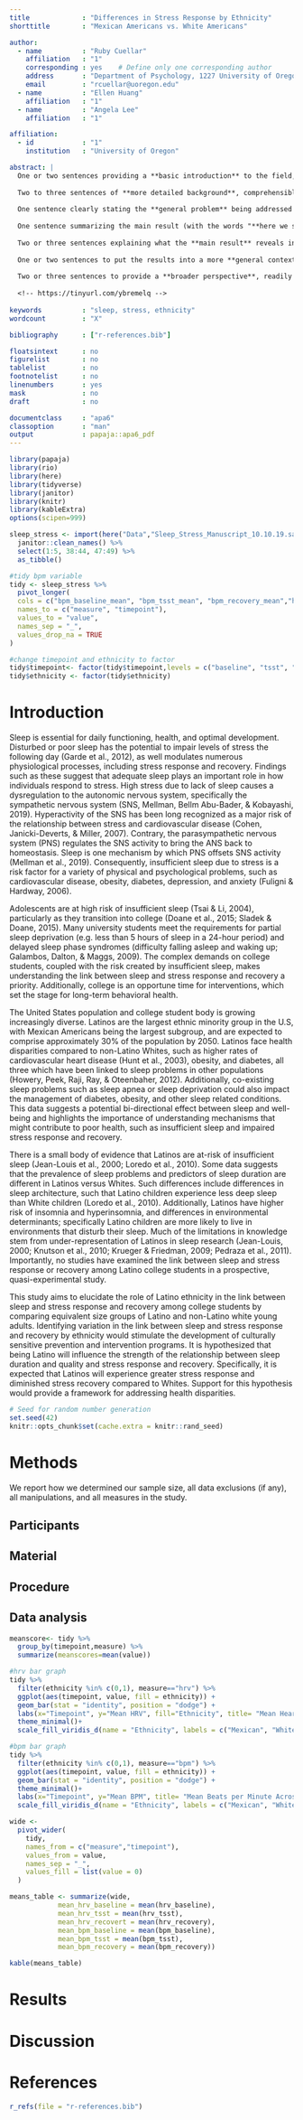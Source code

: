 ```yaml
---
title             : "Differences in Stress Response by Ethnicity"
shorttitle        : "Mexican Americans vs. White Americans"

author: 
  - name          : "Ruby Cuellar"
    affiliation   : "1"
    corresponding : yes    # Define only one corresponding author
    address       : "Department of Psychology, 1227 University of Oregon, Eugene, OR 97403"
    email         : "rcuellar@uoregon.edu"
  - name          : "Ellen Huang"
    affiliation   : "1"
  - name          : "Angela Lee"
    affiliation   : "1"

affiliation:
  - id            : "1"
    institution   : "University of Oregon"

abstract: |
  One or two sentences providing a **basic introduction** to the field,  comprehensible to a scientist in any discipline.
  
  Two to three sentences of **more detailed background**, comprehensible  to scientists in related disciplines.
  
  One sentence clearly stating the **general problem** being addressed by  this particular study.
  
  One sentence summarizing the main result (with the words "**here we show**" or their equivalent).
  
  Two or three sentences explaining what the **main result** reveals in direct comparison to what was thought to be the case previously, or how the  main result adds to previous knowledge.
  
  One or two sentences to put the results into a more **general context**.
  
  Two or three sentences to provide a **broader perspective**, readily comprehensible to a scientist in any discipline.
  
  <!-- https://tinyurl.com/ybremelq -->
  
keywords          : "sleep, stress, ethnicity"
wordcount         : "X"

bibliography      : ["r-references.bib"]

floatsintext      : no
figurelist        : no
tablelist         : no
footnotelist      : no
linenumbers       : yes
mask              : no
draft             : no

documentclass     : "apa6"
classoption       : "man"
output            : papaja::apa6_pdf
---
```


```r
library(papaja)
library(rio)
library(here)
library(tidyverse)
library(janitor)
library(knitr)
library(kableExtra)
options(scipen=999)

sleep_stress <- import(here("Data","Sleep_Stress_Manuscript_10.10.19.sav")) %>%
  janitor::clean_names() %>%
  select(1:5, 38:44, 47:49) %>%
  as_tibble()
```

```r
#tidy bpm variable
tidy <- sleep_stress %>% 
  pivot_longer(
  cols = c("bpm_baseline_mean", "bpm_tsst_mean", "bpm_recovery_mean","hrv_baseline_mean_w", "hrv_tsst_mean_w", "hrv_recovery_mean_w"),
  names_to = c("measure", "timepoint"),
  values_to = "value",
  names_sep = "_", 
  values_drop_na = TRUE
)

#change timepoint and ethnicity to factor 
tidy$timepoint<- factor(tidy$timepoint,levels = c("baseline", "tsst", "recovery"))
tidy$ethnicity <- factor(tidy$ethnicity)

```

# Introduction
Sleep is essential for daily functioning, health, and optimal development. Disturbed or poor sleep has the potential to impair levels of stress the following day (Garde et al., 2012), as well modulates numerous physiological processes, including stress response and recovery. Findings such as these suggest that adequate sleep plays an important role in how individuals respond to stress. High stress due to lack of sleep causes a dysregulation to the autonomic nervous system, specifically the sympathetic nervous system (SNS, Mellman, Bellm Abu-Bader, & Kobayashi, 2019). Hyperactivity of the SNS has been long recognized as a major risk of the relationship between stress and cardiovascular disease (Cohen, Janicki-Deverts, & Miller, 2007). Contrary, the parasympathetic nervous system (PNS) regulates the SNS activity to bring the ANS back to homeostasis. Sleep is one mechanism by which PNS offsets SNS activity (Mellman et al., 2019). Consequently, insufficient sleep due to stress is a risk factor for a variety of physical and psychological problems, such as cardiovascular disease, obesity, diabetes, depression, and anxiety (Fuligni & Hardway, 2006). 

Adolescents are at high risk of insufficient sleep (Tsai & Li, 2004), particularly as they transition into college (Doane et al., 2015; Sladek & Doane, 2015). Many university students meet the requirements for partial sleep deprivation (e.g. less than 5 hours of sleep in a 24-hour period) and delayed sleep phase syndromes (difficulty falling asleep and waking up; Galambos, Dalton, & Maggs, 2009). The complex demands on college students, coupled with the risk created by insufficient sleep, makes understanding the link between sleep and stress response and recovery a priority. Additionally, college is an opportune time for interventions, which set the stage for long-term behavioral health.
	
The United States population and college student body is growing increasingly diverse. Latinos are the largest ethnic minority group in the U.S, with Mexican Americans being the largest subgroup, and are expected to comprise approximately 30% of the population by 2050. Latinos face health disparities compared to non-Latino Whites, such as higher rates of cardiovascular heart disease (Hunt et al., 2003), obesity, and diabetes, all three which have been linked to sleep problems in other populations (Howery, Peek, Raji, Ray, & Oteenbaher, 2012). Additionally, co-existing sleep problems such as sleep apnea or sleep deprivation could also impact the management of diabetes, obesity, and other sleep related conditions.  This data suggests a potential bi-directional effect between sleep and well-being and highlights the importance of understanding mechanisms that might contribute to poor health, such as insufficient sleep and impaired stress response and recovery.

There is a small body of evidence that Latinos are at-risk of insufficient sleep (Jean-Louis et al., 2000; Loredo et al., 2010). Some data suggests that the prevalence of sleep problems and predictors of sleep duration are different in Latinos versus Whites. Such differences include differences in sleep architecture, such that Latino children experience less deep sleep than White children (Loredo et al., 2010). Additionally, Latinos have higher risk of insomnia and hyperinsomnia, and differences in environmental determinants; specifically Latino children are more likely to live in environments that disturb their sleep. Much of the limitations in knowledge stem from under-representation of Latinos in sleep research (Jean-Louis, 2000; Knutson et al., 2010; Krueger & Friedman, 2009; Pedraza et al., 2011). Importantly, no studies have examined the link between sleep and stress response or recovery among Latino college students in a prospective, quasi-experimental study.

This study aims to elucidate the role of Latino ethnicity in the link between sleep and stress response and recovery among college students by comparing equivalent size groups of Latino and non-Latino white young adults. Identifying variation in the link between sleep and stress response and recovery by ethnicity would stimulate the development of culturally sensitive prevention and intervention programs. It is hypothesized that being Latino will influence the strength of the relationship between sleep duration and quality and stress response and recovery. Specifically, it is expected that Latinos will experience greater stress response and diminished stress recovery compared to Whites. Support for this hypothesis would provide a framework for addressing health disparities. 

```r
# Seed for random number generation
set.seed(42)
knitr::opts_chunk$set(cache.extra = knitr::rand_seed)
```



# Methods
We report how we determined our sample size, all data exclusions (if any), all manipulations, and all measures in the study. <!-- 21-word solution (Simmons, Nelson & Simonsohn, 2012; retrieved from http://ssrn.com/abstract=2160588) -->

## Participants

## Material

## Procedure

## Data analysis
```r

meanscore<- tidy %>% 
  group_by(timepoint,measure) %>%
  summarize(meanscores=mean(value))

```

```r
#hrv bar graph
tidy %>%
  filter(ethnicity %in% c(0,1), measure=="hrv") %>% 
  ggplot(aes(timepoint, value, fill = ethnicity)) + 
  geom_bar(stat = "identity", position = "dodge") +
  labs(x="Timepoint", y="Mean HRV", fill="Ethnicity", title= "Mean Heart Rate Variability Across 3 Timepoints") +
  theme_minimal()+
  scale_fill_viridis_d(name = "Ethnicity", labels = c("Mexican", "White"))

#bpm bar graph
tidy %>%
  filter(ethnicity %in% c(0,1), measure=="bpm") %>% 
  ggplot(aes(timepoint, value, fill = ethnicity)) + 
  geom_bar(stat = "identity", position = "dodge") +
  theme_minimal()+
  labs(x="Timepoint", y="Mean BPM", title= "Mean Beats per Minute Across 3 Timepoints")+
  scale_fill_viridis_d(name = "Ethnicity", labels = c("Mexican", "White")) 

wide <-
  pivot_wider(
    tidy,
    names_from = c("measure","timepoint"),
    values_from = value,
    names_sep = "_",
    values_fill = list(value = 0) 
  )


```

```r

means_table <- summarize(wide,
            mean_hrv_baseline = mean(hrv_baseline),
            mean_hrv_tsst = mean(hrv_tsst),
            mean_hrv_recovert = mean(hrv_recovery),
            mean_bpm_baseline = mean(bpm_baseline),
            mean_bpm_tsst = mean(bpm_tsst),
            mean_bpm_recovery = mean(bpm_recovery))

kable(means_table)

```


# Results

# Discussion


\newpage

# References
```r
r_refs(file = "r-references.bib")
```

\begingroup
\setlength{\parindent}{-0.5in}
\setlength{\leftskip}{0.5in}

<div id = "refs"></div>
\endgroup
